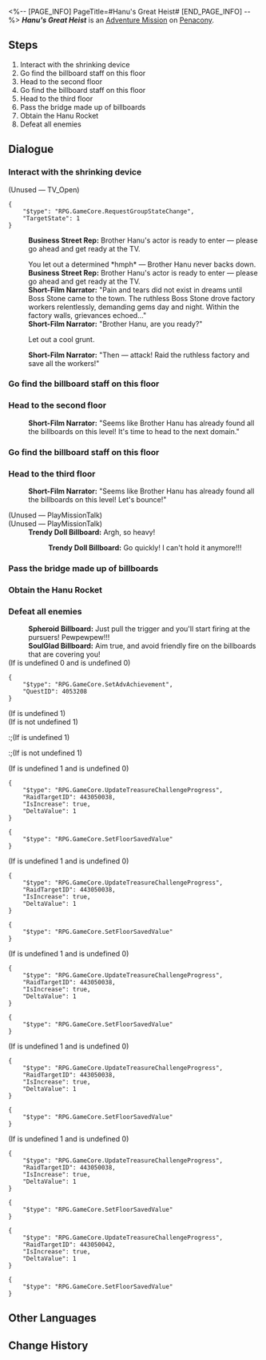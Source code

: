 <%-- [PAGE_INFO]
PageTitle=#Hanu's Great Heist#
[END_PAGE_INFO] --%>
{{Stub|Dialogue.}}
{{Mission Infobox
|id            = 8022121
|title         = 
|image         = <!--Mission Hanu's Great Heist.png-->
|type          = Adventure
|event_name    = 
|chapter       = 
|requirements  = {{subst:void|<!--Unknown: {"Type":"Manual"}-->}}
|summary       = <!--official mission summary from Fate's Atlas-->
|characters    = Business Street Rep; Short-Film Narrator; SoulGlad Billboard; Spheroid Billboard; Trailblazer; Trendy Doll Billboard
|startLocation = [[Penacony]] - [[Hanu's Great Heist]]
|world         = Penacony
|area          = Hanu's Great Heist
|prev          = 
|next          = 
|rewards       = 
}}
'''''Hanu's Great Heist''''' is an [[Adventure Mission]] on [[Penacony]].

==Steps==
# Interact with the shrinking device
# Go find the billboard staff on this floor
# Head to the second floor
# Go find the billboard staff on this floor
# Head to the third floor
# Pass the bridge made up of billboards
# Obtain the Hanu Rocket
# Defeat all enemies

<!--
==Gameplay Notes==

--><!--
==Trial Character==

-->
==Dialogue==
{{Stub Dialogue}}
===Interact with the shrinking device{{subst:void|<!--802212101-->}}===
{{Mission Description|type=adventure|location=Hanu's Great Heist|Filming for ''Brother Hanu's Great Heist'' has started. Complete filming missions according to the goals!}}
{{Dialogue Start}}

;(Unused &mdash; TV_Open)
<pre>{
	"$type": "RPG.GameCore.RequestGroupStateChange",
	"TargetState": 1
}</pre>
:'''Business Street Rep:''' Brother Hanu's actor is ready to enter &mdash; please go ahead and get ready at the TV.

:You let out a determined *hmph* &mdash; Brother Hanu never backs down.
:'''Business Street Rep:''' Brother Hanu's actor is ready to enter &mdash; please go ahead and get ready at the TV.
:'''Short-Film Narrator:''' "Pain and tears did not exist in dreams until Boss Stone came to the town. The ruthless Boss Stone drove factory workers relentlessly, demanding gems day and night. Within the factory walls, grievances echoed..."
:'''Short-Film Narrator:''' "Brother Hanu, are you ready?"
:{{DIcon|Arrow}} Let out a cool grunt.
:'''Short-Film Narrator:''' "Then &mdash; attack! Raid the ruthless factory and save all the workers!"
:{{tx}}
{{Dialogue End}}

===Go find the billboard staff on this floor{{subst:void|<!--802212104-->}}===
{{Mission Description|type=adventure|location=Hanu's Great Heist|update|Filming for ''Brother Hanu's Great Heist'' has started. Complete filming missions according to the goals!<br />There are two staff members on this floor. Go find them!}}
{{Dialogue Start}}
{{Dialogue End}}

===Head to the second floor{{subst:void|<!--802212107-->}}===
{{Mission Description|type=adventure|location=Hanu's Great Heist|update|Filming for ''Brother Hanu's Great Heist'' has started. Complete filming missions according to the goals!<br />Filming on this floor has concluded. Go to the next location!}}
{{Dialogue Start}}
:'''Short-Film Narrator:''' "Seems like Brother Hanu has already found all the billboards on this level! It's time to head to the next domain."

:{{tx}}
{{Dialogue End}}

===Go find the billboard staff on this floor{{subst:void|<!--802212110-->}}===
{{Mission Description|type=adventure|location=Hanu's Great Heist|update|Filming for ''Brother Hanu's Great Heist'' has started. Complete filming missions according to the goals!<br />There are three staff members on this floor. Go find them!}}
{{Dialogue Start}}
{{Dialogue End}}

===Head to the third floor{{subst:void|<!--802212114-->}}===
{{Mission Description|type=adventure|location=Hanu's Great Heist|update|Filming for ''Brother Hanu's Great Heist'' has started. Complete filming missions according to the goals!<br />Filming on this floor has concluded. Go to the next location!}}
{{Dialogue Start}}

:'''Short-Film Narrator:''' "Seems like Brother Hanu has already found all the billboards on this level! Let's bounce!"

:{{tx}}

;(Unused &mdash; PlayMissionTalk)
:{{tx}}
;(Unused &mdash; PlayMissionTalk)
:'''Trendy Doll Billboard:''' Argh, so heavy!
::'''Trendy Doll Billboard:''' Go quickly! I can't hold it anymore!!!
{{Dialogue End}}

===Pass the bridge made up of billboards{{subst:void|<!--802212118-->}}===
{{Mission Description|type=adventure|location=Hanu's Great Heist|update|Filming for ''Brother Hanu's Great Heist'' has started. Complete filming missions according to the goals!<br />You need to help staff members to escape on this floor. Defeat the enemies!}}
{{Dialogue Start}}

{{Dialogue End}}

===Obtain the Hanu Rocket{{subst:void|<!--802212122-->}}===
{{Dialogue Start}}

{{Dialogue End}}

===Defeat all enemies{{subst:void|<!--802212119-->}}===
{{Dialogue Start}}
:'''Spheroid Billboard:''' Just pull the trigger and you'll start firing at the pursuers! Pewpewpew!!!
:'''SoulGlad Billboard:''' Aim true, and avoid friendly fire on the billboards that are covering you!
;(If {{F|Ending}} is undefined 0 and {{F|Ending}} is undefined 0)
<pre>{
	"$type": "RPG.GameCore.SetAdvAchievement",
	"QuestID": 4053208
}</pre>
;(If {{F|Ending}} is undefined 1)
;(If {{F|Ending}} is not undefined 1)
:;(If {{F|Ending}} is undefined 1)
:;(If {{F|Ending}} is not undefined 1)
:{{tx}}
;(If {{F|BoardHit_01}} is undefined 1 and {{F|BoardHitCheck_1}} is undefined 0)
<pre>{
	"$type": "RPG.GameCore.UpdateTreasureChallengeProgress",
	"RaidTargetID": 443050038,
	"IsIncrease": true,
	"DeltaValue": 1
}</pre>
<pre>{
	"$type": "RPG.GameCore.SetFloorSavedValue"
}</pre>
;(If {{F|BoardHit_02}} is undefined 1 and {{F|BoardHitCheck_2}} is undefined 0)
<pre>{
	"$type": "RPG.GameCore.UpdateTreasureChallengeProgress",
	"RaidTargetID": 443050038,
	"IsIncrease": true,
	"DeltaValue": 1
}</pre>
<pre>{
	"$type": "RPG.GameCore.SetFloorSavedValue"
}</pre>
;(If {{F|BoardHit_03}} is undefined 1 and {{F|BoardHitCheck_3}} is undefined 0)
<pre>{
	"$type": "RPG.GameCore.UpdateTreasureChallengeProgress",
	"RaidTargetID": 443050038,
	"IsIncrease": true,
	"DeltaValue": 1
}</pre>
<pre>{
	"$type": "RPG.GameCore.SetFloorSavedValue"
}</pre>
;(If {{F|BoardHit_04}} is undefined 1 and {{F|BoardHitCheck_4}} is undefined 0)
<pre>{
	"$type": "RPG.GameCore.UpdateTreasureChallengeProgress",
	"RaidTargetID": 443050038,
	"IsIncrease": true,
	"DeltaValue": 1
}</pre>
<pre>{
	"$type": "RPG.GameCore.SetFloorSavedValue"
}</pre>
;(If {{F|BoardHit_05}} is undefined 1 and {{F|BoardHitCheck_5}} is undefined 0)
<pre>{
	"$type": "RPG.GameCore.UpdateTreasureChallengeProgress",
	"RaidTargetID": 443050038,
	"IsIncrease": true,
	"DeltaValue": 1
}</pre>
<pre>{
	"$type": "RPG.GameCore.SetFloorSavedValue"
}</pre>
<pre>{
	"$type": "RPG.GameCore.UpdateTreasureChallengeProgress",
	"RaidTargetID": 443050042,
	"IsIncrease": true,
	"DeltaValue": 1
}</pre>
<pre>{
	"$type": "RPG.GameCore.SetFloorSavedValue"
}</pre>
{{Dialogue End}}

==Other Languages==
{{Other Languages
|en   = Hanu's Great Heist
|zhs  = 《哈努大劫案》
|zht  = 《哈努大劫案》
|ja   = 『ブラザーハヌ強盗事件』
|ko   = ≪하누 강도 사건≫
|es   = El gran atraco de Hanu
|fr   = Le gros coup de Hanu
|ru   = «Большое ограбление Хану»
|th   = คดีโจรกรรมของ Hanu
|vi   = Vụ Cướp Của Hanu
|de   = „Hanus großer Raub“
|id   = Perampokan Besar Hanu
|pt   = O Grande Assalto do Irmão Hanu
}}

==Change History==
{{Change History|2.2}}
